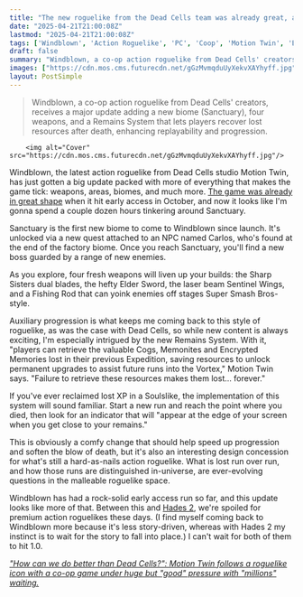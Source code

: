 ```yaml
---
title: "The new roguelike from the Dead Cells team was already great, and it's bringing me right back with a big update adding new bosses, weapons, and a lot more"
date: "2025-04-21T21:00:08Z"
lastmod: "2025-04-21T21:00:08Z"
tags: ['Windblown', 'Action Roguelike', 'PC', 'Coop', 'Motion Twin', 'Early Access', 'Update', 'New Biome', 'New Weapons', 'Remains System']
draft: false
summary: "Windblown, a co-op action roguelike from Dead Cells' creators, receives a major update adding a new biome (Sanctuary), four weapons, and a Remains System that lets players recover lost resources after death, enhancing replayability and progression."
images: ["https://cdn.mos.cms.futurecdn.net/gGzMvmqduUyXekvXAYhyff.jpg"]
layout: PostSimple
---
```

> Windblown, a co-op action roguelike from Dead Cells' creators, receives a major update adding a new biome (Sanctuary), four weapons, and a Remains System that lets players recover lost resources after death, enhancing replayability and progression.


        <img alt="Cover" src="https://cdn.mos.cms.futurecdn.net/gGzMvmqduUyXekvXAYhyff.jpg"/>
        
Windblown, the latest action roguelike from Dead Cells studio Motion Twin, has just gotten a big update packed with more of everything that makes the game tick: weapons, areas, biomes, and much more. [The game was already in great shape](https://www.gamesradar.com/games/roguelike/oh-no-the-dead-cells-devs-new-co-op-action-roguelike-windblown-is-so-good-that-im-already-struggling-to-put-it-down/) when it hit early access in October, and now it looks like I'm gonna spend a couple dozen hours tinkering around Sanctuary.

Sanctuary is the first new biome to come to Windblown since launch. It's unlocked via a new quest attached to an NPC named Carlos, who's found at the end of the factory biome. Once you reach Sanctuary, you'll find a new boss guarded by a range of new enemies.

As you explore, four fresh weapons will liven up your builds: the Sharp Sisters dual blades, the hefty Elder Sword, the laser beam Sentinel Wings, and a Fishing Rod that can yoink enemies off stages Super Smash Bros-style.

Auxiliary progression is what keeps me coming back to this style of roguelike, as was the case with Dead Cells, so while new content is always exciting, I'm especially intrigued by the new Remains System. With it, "players can retrieve the valuable Cogs, Memonites and Encrypted Memories lost in their previous Expedition, saving resources to unlock permanent upgrades to assist future runs into the Vortex," Motion Twin says. "Failure to retrieve these resources makes them lost... forever."

If you've ever reclaimed lost XP in a Soulslike, the implementation of this system will sound familiar. Start a new run and reach the point where you died, then look for an indicator that will "appear at the edge of your screen when you get close to your remains."

This is obviously a comfy change that should help speed up progression and soften the blow of death, but it's also an interesting design concession for what's still a hard-as-nails action roguelike. What is lost run over run, and how those runs are distinguished in-universe, are ever-evolving questions in the malleable roguelike space.

Windblown has had a rock-solid early access run so far, and this update looks like more of that. Between this and [Hades 2](https://www.gamesradar.com/hades-2-guide/), we're spoiled for premium action roguelikes these days. (I find myself coming back to Windblown more because it's less story-driven, whereas with Hades 2 my instinct is to wait for the story to fall into place.) I can't wait for both of them to hit 1.0.

[<em>"How can we do better than Dead Cells?": Motion Twin follows a roguelike icon with a co-op game under huge but "good" pressure with "millions" waiting. </em>](https://www.gamesradar.com/games/roguelike/how-can-we-do-better-than-dead-cells-motion-twin-follows-a-roguelike-icon-with-a-co-op-game-under-huge-but-good-pressure-with-millions-waiting/)
        